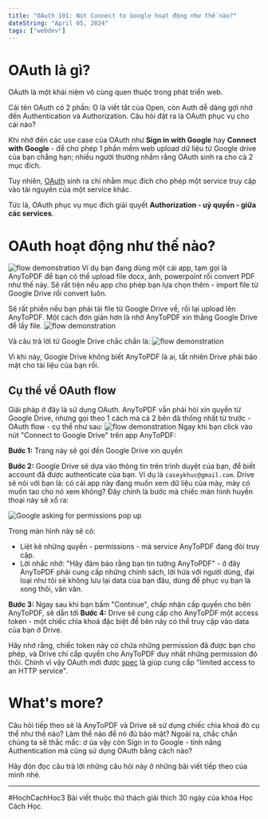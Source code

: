 ```yaml
---
title: "OAuth 101: Nút Connect to Google hoạt động như thế nào?"
dateString: "April 05, 2024"
tags: ["webdev"]
---
```


# OAuth là gì?
OAuth là một khái niệm vô cùng quen thuộc trong phát triển web.

Cái tên OAuth có 2 phần: O là viết tắt của Open, còn Auth dễ dàng gợi nhớ đến Authentication và Authorization. Câu hỏi đặt ra là OAuth phục vụ cho cái nào?

Khi nhớ đến các use case của OAuth như **Sign in with Google** hay **Connect with Google** - để cho phép 1 phần mềm web upload dữ liệu từ Google drive của bạn chẳng hạn; nhiều người thường nhầm rằng OAuth sinh ra cho cả 2 mục đích.

Tuy nhiên, [OAuth](https://datatracker.ietf.org/doc/html/rfc5849) sinh ra chỉ nhằm mục đích cho phép một service truy cập vào tài nguyên của một service khác.

Tức là, OAuth phục vụ mục đích giải quyết **Authorization - uỷ quyền - giữa các services**.

# OAuth hoạt động như thế nào?
![flow demonstration](oauth-basic/1.png)
Ví dụ bạn đang dùng một cái app, tạm gọi là AnyToPDF để bạn có thể upload file docx, ảnh, powerpoint rồi convert PDF như thế này. Sẽ rất tiện nếu app cho phép bạn lựa chọn thêm - import file từ Google Drive rồi convert luôn.

Sẽ rất phiền nếu bạn phải tải file từ Google Drive về, rồi lại upload lên AnyToPDF. Một cách đơn giản hơn là nhờ AnyToPDF xin thẳng Google Drive để lấy file.
![flow demonstration](oauth-basic/2.png)

Và câu trả lời từ Google Drive chắc chắn là: 
![flow demonstration](oauth-basic/3.png)

Vì khi này, Google Drive không biết AnyToPDF là ai, tất nhiên Drive phải bảo mật cho tài liệu của bạn rồi.

## Cụ thể về OAuth flow
Giải pháp ở đây là sử dụng OAuth. AnyToPDF vẫn phải hỏi xin quyền từ Google Drive, nhưng gọi theo 1 cách mà cả 2 bên đã thống nhất từ trước - OAuth flow - cụ thể như sau:
![flow demonstration](oauth-basic/4.png)
Ngay khi bạn click vào nút "Connect to Google Drive" trên app AnyToPDF: 

**Bước 1:** Trang này sẽ gọi đến Google Drive xin quyền

**Bước 2:** Google Drive sẽ dựa vào thông tin trên trình duyệt của bạn, để biết account đã được authenticate của bạn. Ví dụ là `caseykhuc@gmail.com`. 
Drive sẽ nói với bạn là: có cái app này đang muốn xem dữ liệu của mày, mày có muốn tao cho nó xem không?
Đây chính là bước mà chiếc màn hình huyền thoại này sẽ xổ ra:

![Google asking for permissions pop up](oauth-basic/5.png)

Trong màn hình này sẽ có:
- Liệt kê những quyền - permissions - mà service AnyToPDF đang đòi truy cập.
- Lời nhắc nhở: "Hãy đảm bảo rằng bạn tin tưởng AnyToPDF" - ở đây AnyToPDF phải cung cấp những chính sách, lời hứa với người dùng, đại loại như tôi sẽ không lưu lại data của bạn đâu, dùng để phục vụ bạn là xong thôi, vân vân.

**Bước 3:** Ngay sau khi bạn bấm "Continue", chấp nhận cấp quyền cho bên AnyToPDF, sẽ dẫn tới **Bước 4:** Drive sẽ cung cấp cho AnyToPDF một access token - một chiếc chìa khoá đặc biệt để bên này có thể truy cập vào data của bạn ở Drive.

Hãy nhớ rằng, chiếc token này có chứa những permission đã được bạn cho phép, và Drive chỉ cấp quyền cho AnyToPDF duy nhất những permission đó thôi. Chính vì vậy OAuth mới được [spec](https://datatracker.ietf.org/doc/html/rfc6749) là giúp cung cấp "limited access to an HTTP service".

# What's more?
Câu hỏi tiếp theo sẽ là AnyToPDF và Drive sẽ sử dụng chiếc chìa khoá đó cụ thể như thế nào? Làm thế nào để nó đủ bảo mật?
Ngoài ra, chắc chắn chúng ta sẽ thắc mắc: ơ ủa vậy còn Sign in to Google - tính năng Authentication mà cũng sử dụng OAuth bằng cách nào?

Hãy đón đọc câu trả lời những câu hỏi này ở những bài viết tiếp theo của mình nhé.

------------
#HochCachHoc3
Bài viết thuộc thử thách giải thích 30 ngày của khóa Học Cách Học.